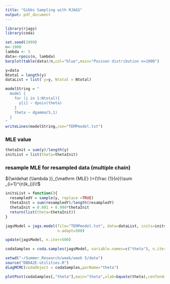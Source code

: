---
title: "Gibbs Sampling with RJAGS"
output: pdf_document
---

```{R}
library(rjags)
library(coda)

set.seed(1999)
n<-1000
lambda <- 5
data<-rpois(n, lambda)
barplot(table(data)/n,col="blue",main="Poisson distribution n=1000")

y=data
Ntotal = length(y)
dataList = list( y=y, Ntotal = Ntotal)
```


```{R}
modelString = "
  model {
    for (i in 1:Ntotal){
      y[i] ~ dpois(theta)
    }
    theta ~ dgamma(5,1)
  }
"
writeLines(modelString,con="TEMPmodel.txt")
```

### MLE value
```{R}
thetaInit = sum(y)/length(y)
initList = list(theta=thetaInit)
```

### resample MLE for resampled data (multiple chain)
${\widehat {\lambda }}_{\mathrm {MLE} }={\frac {1}{n}}\sum _{i=1}^{n}k_{i}\!$
```{R}
initsList = function(){
  resampledY = sample(y, replace =TRUE)
  thetaInit = sum(resampledY)/length(resampledY)
  thetaInit = 0.001 + 0.998*thetaInit
  return(list(theta=thetaInit))
}
```

```{R}
jagsModel = jags.model(file="TEMPmodel.txt", data=dataList, inits=initsList,n.chains=3,
                       n.adapt=500)
```

```{R}
update(jagsModel, n.iter=500)
```

```{R}
codaSamples = coda.samples(jagsModel, variable.names=c("theta"), n.iter=3334)
```

```{r}
setwd("~/Summer_Research/week/week 5/data")
source("DBDA2E-utilities.R")
diagMCMC(codaObject = codaSamples,parName="theta")
```

```{R}
plotPost(codaSamples[,"theta"],main="theta",xlab=bquote(theta),cenTend="median",compVal=5.08,ROPE = c(4.96,5.19),credMass=0.90)
```